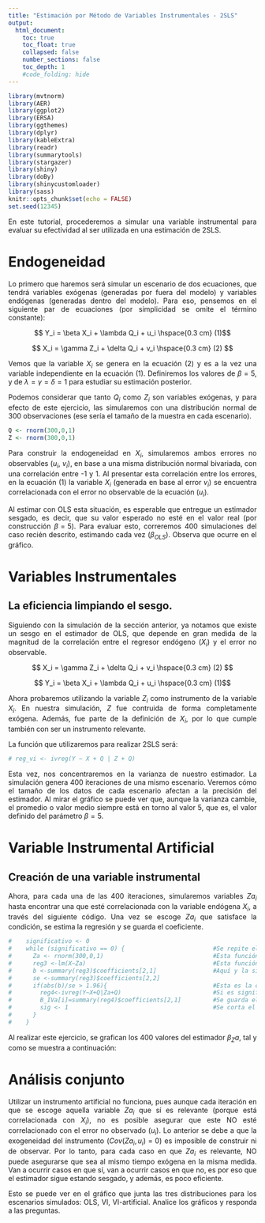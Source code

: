 ```yaml
---
title: "Estimación por Método de Variables Instrumentales - 2SLS"
output:
  html_document:
    toc: true
    toc_float: true
    collapsed: false
    number_sections: false
    toc_depth: 1
    #code_folding: hide
---
```

<style type="text/css">
.main-container {
  max-width: 90%;
  margin-left: auto;
  margin-right: auto;
}
body {
  text-align: justify;
}
</style>

```r
library(mvtnorm)
library(AER)
library(ggplot2)
library(ERSA)
library(ggthemes)
library(dplyr)
library(kableExtra)
library(readr)
library(summarytools)
library(stargazer)
library(shiny)
library(doBy)
library(shinycustomloader)
library(sass)
knitr::opts_chunk$set(echo = FALSE)
set.seed(12345)
```

En este tutorial, procederemos a simular una variable instrumental para evaluar su efectividad al ser utilizada en una estimación de 2SLS. 

# Endogeneidad
Lo primero que haremos será simular un escenario de dos ecuaciones, que tendrá variables exógenas (generadas por fuera del modelo) y variables endógenas (generadas dentro del modelo). Para eso, pensemos en el siguiente par de ecuaciones (por simplicidad se omite el término constante):

$$  Y_i = \beta X_i + \lambda Q_i + u_i \hspace{0.3 cm} (1)$$


$$ X_i = \gamma Z_i + \delta Q_i + v_i \hspace{0.3 cm} (2) $$


Vemos que la variable $X_i$ se genera en la ecuación (2) y es a la vez una variable independiente en la ecuación (1). Definiremos los valores de  $\beta = 5$, y de $\lambda = \gamma = \delta =1$ para estudiar su estimación posterior.

Podemos considerar que tanto $Q_i$ como $Z_i$ son variables exógenas, y para efecto de este ejercicio, las simularemos con una distribución normal de 300 observaciones (ese sería el tamaño de la muestra en cada escenario). 

```` r
Q <- rnorm(300,0,1)
Z <- rnorm(300,0,1)
````

Para construir la endogeneidad en $X_i$, simularemos ambos errores no observables ($u_i$, $v_i$), en base a una misma distribución normal bivariada, con una correlación entre -1 y 1. Al presentar esta correlación entre los errores, en la ecuación (1) la variable $X_i$ (generada en base al error $v_i$) se encuentra correlacionada con el error no observable de la ecuación ($u_i$).

Al estimar con OLS esta situación, es esperable que entregue un estimador sesgado, es decir, que su valor esperado no esté en el valor real (por construcción $\beta = 5$). Para evaluar esto, correremos 400 simulaciones del caso recién descrito, estimando cada vez $(\beta_{OLS})$. Observa que ocurre en el gráfico. 


# **Variables Instrumentales** 

## La eficiencia limpiando el sesgo.

Siguiendo con la simulación de la sección anterior, ya notamos que existe un sesgo en el estimador de OLS, que depende en gran medida de la magnitud de la correlación entre el regresor endógeno ($X_i$) y el error no observable.

$$ X_i = \gamma Z_i + \delta Q_i + v_i \hspace{0.3 cm} (2) $$

$$  Y_i = \beta X_i + \lambda Q_i + u_i \hspace{0.3 cm} (1)$$

Ahora probaremos utilizando la variable $Z_i$ como instrumento de la variable $X_i$. En nuestra simulación, $Z$ fue contruida de forma completamente exógena. Además, fue parte de la definición de $X_i$, por lo que cumple también con ser un instrumento relevante. 

La función que utilizaremos para realizar 2SLS será:

```` r
# reg_vi <- ivreg(Y ~ X + Q | Z + Q)
````

Esta vez, nos concentraremos en la varianza de nuestro estimador. La simulación genera 400 iteraciones de una mismo escenario. Veremos cómo el tamaño de los datos de cada escenario afectan a la precisión del estimador. Al mirar el gráfico se puede ver que, aunque la varianza cambie, el promedio o valor medio siempre está en torno al valor 5, que es, el valor definido del parámetro $\beta = 5$.





# **Variable Instrumental Artificial** 

## Creación de una variable instrumental

Ahora, para cada una de las 400 iteraciones, simularemos variables $Za_i$ hasta encontrar una que esté correlacionada con la variable endógena $X_i$, a través del siguiente código. Una vez se escoge $Za_i$ que satisface la condición, se estima la regresión y se guarda el coeficiente.

```` r
#    significativo <- 0
#    while (significativo == 0) {                         #Se repite el loop hasta que sea siginifcativo
#      Za <- rnorm(300,0,1)                               #Esta función genera un vector normal de 300 datos
#      reg3 <-lm(X~Za)                                    #Esta función realiza una regresión lineal
#      b <-summary(reg3)$coefficients[2,1]                #Aquí y la siguiente línea se guardan coeficientes
#      se <-summary(reg3)$coefficients[2,2]             
#      if(abs(b)/se > 1.96){                              #Esta es la condición de significancia al 95%
#        reg4<-ivreg(Y~X+Q|Za+Q)                          #Si es significativo, se estima VI con esa variable
#        B_IVa[i]=summary(reg4)$coefficients[2,1]         #Se guarda el valor estimado para ver la distribución
#        sig <- 1                                         #Se corta el loop para esta iteración
#      }
#    }
````

Al realizar este ejercicio, se grafican los 400 valores del estimador $\beta_Za$, tal y como se muestra a continuación:




# **Análisis conjunto**

Utilizar un instrumento artificial no funciona, pues aunque cada iteración en que se escoge aquella variable $Za_i$ que sí es relevante (porque está correlacionada con $X_i$), no es posible asegurar que este NO esté correlacionado con el error no observado ($u_i$). Lo anterior se debe a que la exogeneidad del instrumento ($Cov(Za_i, u_i) = 0$) es imposible de construir ni de observar. Por lo tanto, para cada caso en que $Za_i$ es relevante, NO puede asegurarse que sea al mismo tiempo exógena en la misma medida. Van a ocurrir casos en que sí, van a ocurrir casos en que no, es por eso que el estimador sigue estando sesgado, y además, es poco eficiente.

Esto se puede ver en el gráfico que junta las tres distribuciones para los escenarios simulados: OLS, VI, VI-artificial. Analice los gráficos y responda a las preguntas.

